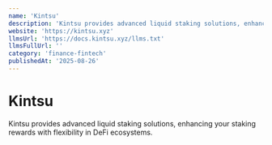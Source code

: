 ```yaml
---
name: 'Kintsu'
description: 'Kintsu provides advanced liquid staking solutions, enhancing your staking rewards with flexibility in DeFi ecosystems.'
website: 'https://kintsu.xyz'
llmsUrl: 'https://docs.kintsu.xyz/llms.txt'
llmsFullUrl: ''
category: 'finance-fintech'
publishedAt: '2025-08-26'
---
```


# Kintsu

Kintsu provides advanced liquid staking solutions, enhancing your staking rewards with flexibility in DeFi ecosystems.
